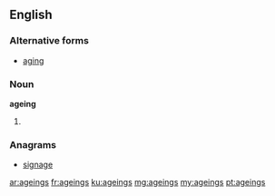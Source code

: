 ==English==

===Alternative forms===
* [[aging]]

===Noun===
'''ageing'''
# {{AU|NZ|British}} {{plural of|ageing}}

===Anagrams===
* [[signage#English|signage]]

[[ar:ageings]]
[[fr:ageings]]
[[ku:ageings]]
[[mg:ageings]]
[[my:ageings]]
[[pt:ageings]]